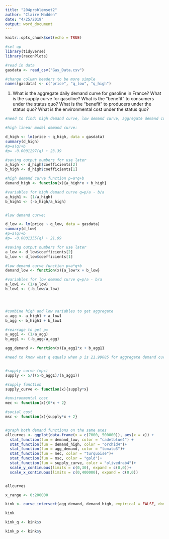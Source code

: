 ```yaml
---
title: "204problemset2"
author: "Claire Madden"
date: "4/25/2019"
output: word_document
---
```


```r
knitr::opts_chunk$set(echo = TRUE)
```

```r
#set up 
library(tidyverse)
library(reconPlots)

#read in data
gasdata <- read_csv("Gas_Data.csv")

#change column headers to be more simple
names(gasdata) <- c("price", "q_low", "q_high")


```


1. What is the aggregate daily demand curve for gasoline in France? What is the supply curve for gasoline? What is the “benefit” to consumers under the status quo? What is the “benefit” to producers under the status quo? What is the environmental cost under the status quo?

```r
#need to find: high demand curve, low demand curve, aggregate demand curve, supply curve (mpc), environmental cost curve (mec) 

#high linear model demand curve:

d_high <- lm(price ~ q_high, data = gasdata)
summary(d_high)
#p=a(q)+b
#p= -0.0001297(q) + 23.39

#saving output numbers for use later
a_high <- d_high$coefficients[2]
b_high <- d_high$coefficients[1]

#high demand curve function p=a*q+b
demand_high <- function(x){a_high*x + b_high}

#variables for high demand curve q=p/a - b/a
a_high1 <- (1/a_high)
b_high1 <- (-b_high/a_high)


#low demand curve:

d_low <- lm(price ~ q_low, data = gasdata)
summary(d_low)
#p=a(q)+b
#p= -0.0001355(q) + 21.99

#saving output numbers for use later
a_low <- d_low$coefficients[2]
b_low <- d_low$coefficients[1]

#low demand curve function p=a*q+b
demand_low <- function(x){a_low*x + b_low}

#variables for low demand curve q=p/a - b/a
a_low1 <- (1/a_low)
b_low1 <- (-b_low/a_low)




#combine high and low variables to get aggregate 
a_agg <- a_high1 + a_low1
b_agg <- b_high1 + b_low1

#rearrage to get p=
a_agg1 <- (1/a_agg)
b_agg1 <- (-b_agg/a_agg)

agg_demand <- function(x){a_agg1*x + b_agg1}

#need to know what q equals when p is 21.99085 for aggregate demand curve


#supply curve (mpc)
supply <- 5/((5-b_agg1)/(a_agg1))

#supply function
supply_curve <- function(x){supply*x}

#environmental cost
mec <- function(x){0*x + 2}

#social cost
msc <- function(x){supply*x + 2}


#graph both demand functions on the same axes
allcurves <- ggplot(data.frame(x = c(7000, 500000)), aes(x = x)) +
  stat_function(fun = demand_low, color = "cadetblue4") +
  stat_function(fun = demand_high, color = "orchid4")+
  stat_function(fun = agg_demand, color = "tomato3")+
  stat_function(fun = mec, color = "turquoise")+
  stat_function(fun = msc, color = "gold")+
  stat_function(fun = supply_curve, color = "olivedrab4")+
  scale_y_continuous(limits = c(0,30), expand = c(0,0))+
  scale_x_continuous(limits = c(0,400000), expand = c(0,0))


allcurves

```

```r
x_range <- 0:200000

kink <- curve_intersect(agg_demand, demand_high, empirical = FALSE, domain = c(min(x_range), max(x_range))) 

kink

kink_q <- kink$x

kink_p <- kink$y



```





